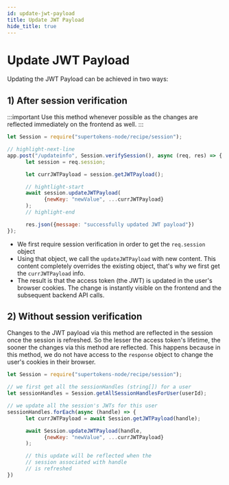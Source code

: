 ```yaml
---
id: update-jwt-payload
title: Update JWT Payload
hide_title: true
---
```


<!-- COPY DOCS -->
<!-- ./session/common-customizations/sessions/update-jwt-payload.mdx -->



# Update JWT Payload

Updating the JWT Payload can be achieved in two ways:

## 1) After session verification

:::important
Use this method whenever possible as the changes are reflected immediately on the frontend as well.
:::

<BackendSDKTabs>
<TabItem value="nodejs">

```js
let Session = require("supertokens-node/recipe/session");

// highlight-next-line
app.post("/updateinfo", Session.verifySession(), async (req, res) => {
      let session = req.session;

      let currJWTPayload = session.getJWTPayload();

      // hightlight-start
      await session.updateJWTPayload(
            {newKey: "newValue", ...currJWTPayload}
      );
      // highlight-end

      res.json({message: "successfully updated JWT payload"})
});
```
</TabItem>
</BackendSDKTabs>

- We first require session verification in order to get the `req.session` object
- Using that object, we call the `updateJWTPayload` with new content. This content completely overrides the existing object, that's why we first get the `currJWTPayload` info.
- The result is that the access token (the JWT) is updated in the user's browser cookies. The change is instantly visible on the frontend and the subsequent backend API calls.


## 2) Without session verification

Changes to the JWT payload via this method are reflected in the session once the session is refreshed. So the lesser the access token's lifetime, the sooner the changes via this method are reflected. This happens because in this method, we do not have access to the `response` object to change the user's cookies in their browser.

<BackendSDKTabs>
<TabItem value="nodejs">

```js
let Session = require("supertokens-node/recipe/session");

// we first get all the sessionHandles (string[]) for a user
let sessionHandles = Session.getAllSessionHandlesForUser(userId);

// we update all the session's JWTs for this user
sessionHandles.forEach(async (handle) => {
      let currJWTPayload = await Session.getJWTPayload(handle);

      await Session.updateJWTPayload(handle, 
            {newKey: "newValue", ...currJWTPayload}
      );

      // this update will be reflected when the
      // session associated with handle
      // is refreshed
})
```
</TabItem>
</BackendSDKTabs>
